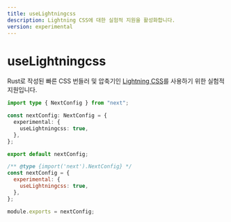 ```yaml
---
title: useLightningcss
description: Lightning CSS에 대한 실험적 지원을 활성화합니다.
version: experimental
---
```


# useLightningcss

Rust로 작성된 빠른 CSS 번들러 및 압축기인 [Lightning CSS](https://lightningcss.dev)를 사용하기 위한 실험적 지원입니다.

```ts filename="next.config.ts"
import type { NextConfig } from "next";

const nextConfig: NextConfig = {
  experimental: {
    useLightningcss: true,
  },
};

export default nextConfig;
```

```js filename="next.config.js"
/** @type {import('next').NextConfig} */
const nextConfig = {
  experimental: {
    useLightningcss: true,
  },
};

module.exports = nextConfig;
```

